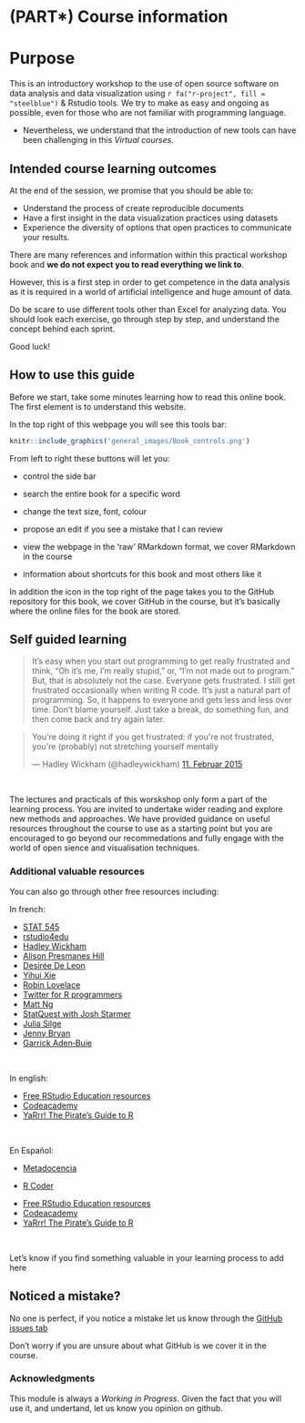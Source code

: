 # (PART\*) Course information {-}

# Purpose {-}

This is an introductory workshop to the use of open source software on data analysis and data visualization using `r fa("r-project", fill = "steelblue")` & Rstudio tools. 
We try to make as easy and ongoing as possible, even for those who are not familiar with programming language. 

* Nevertheless, we understand that the introduction of new tools can have been challenging in this *Virtual courses*.


## Intended course learning outcomes {-}

At the end of the session, we promise that you should be able to:


* Understand the process of create reproducible documents
* Have a first insight in the data visualization practices using datasets
* Experience the diversity of options that open practices to communicate your results. 


::: {.infobox .tip data-latex="{note}"}
There are many references and information  within this practical workshop book and **we do not expect you to read everything we link to**. 

However, this is a first step in order to get competence in the data analysis as it is required in a world of artificial intelligence and huge amount of data. 

Do be scare to use different tools other than Excel for analyzing data. 
You should look each exercise, go through step by step, and understand the concept behind each sprint. 

Good luck!
:::


## How to use this guide {-}

Before we start, take some minutes learning how to read this online book. 
The first element is to understand this website. 

In the top right of this webpage you will see this tools bar:

```r
knitr::include_graphics('general_images/Book_controls.png')
```

From left to right these buttons will let you:

* <i class="fa fa-bars fa-lg"></i> control the side bar

* <i class="fa fa-search fa-lg"></i> search the entire book for a specific word

* <i class ="fa fa-font settings fa-lg"></i> change the text size, font, colour

* <i class ="fa fa-edit fa-lg"></i> propose an edit if you see a mistake that I can review

* <i class="fa fa-download fa-lg"></i> view the webpage in the 'raw' RMarkdown format, we cover RMarkdown in the course 

* <i class="fa fa-info" fa-lg></i> information about shortcuts for this book and most others like it

In addition the <i class="fa fa-github fa-lg"></i> icon in the top right of the page takes you to the GitHub repository for this book, we cover GitHub in the course, but it's basically where the online files for the book are stored.



## Self guided learning {-}

> It’s easy when you start out programming to get really frustrated and think, “Oh it’s me, I’m really stupid,” or, “I’m not made out to program.” But, that is absolutely not the case. Everyone gets frustrated. I still get frustrated occasionally when writing R code. It’s just a natural part of programming. So, it happens to everyone and gets less and less over time. Don’t blame yourself. Just take a break, do something fun, and then come back and try again later.


<blockquote class="twitter-tweet tw-align-center"><p lang="en" dir="ltr">You&#39;re doing it right if you get frustrated: if you&#39;re not frustrated, you&#39;re (probably) not stretching yourself mentally</p>&mdash; Hadley Wickham (@hadleywickham) <a href="https://twitter.com/hadleywickham/status/565516733516349441?ref_src=twsrc%5Etfw">11. Februar 2015</a></blockquote><script async src="https://platform.twitter.com/widgets.js" charset="utf-8"></script> 
<br/>


The lectures and practicals of this worskshop only form a part of the learning process. 
You are invited to undertake wider reading and explore new methods and approaches. 
We have provided guidance on useful resources throughout the course to use as a starting point but you are encouraged to go beyond our recommedations and fully engage with the world of open sience and visualisation techniques.

### Additional valuable resources {-}

You can also go through other free resources including: 

In french: 

<div class="col2">

* [STAT 545](https://stat545.com/index.html#other-contributors)
* [rstudio4edu](https://rstudio4edu.github.io/rstudio4edu-book/)
* [Hadley Wickham](https://twitter.com/hadleywickham)
* [Alison Presmanes Hill](https://twitter.com/apreshill)
* [Desirée De Leon](https://twitter.com/dcossyle)
* [Yihui Xie](https://twitter.com/xieyihui)
* [Robin Lovelace](https://twitter.com/robinlovelace)
* [Twitter for R programmers](https://www.t4rstats.com/index.html)
* [Matt Ng](https://twitter.com/mattnkm)
* [StatQuest with Josh Starmer](https://www.youtube.com/channel/UCtYLUTtgS3k1Fg4y5tAhLbw)
* [Julia Silge](https://twitter.com/juliasilge)
* [Jenny Bryan](https://twitter.com/JennyBryan)
* [Garrick Aden‑Buie](https://twitter.com/grrrck)
</div><br/>


In english: 

<div class="col2">

* [Free RStudio Education resources](https://education.rstudio.com)
* [Codeacademy](https://www.codecademy.com/learn/learn-r)
* [YaRrr! The Pirate's Guide to R](https://bookdown.org/ndphillips/YaRrr/)

</div><br/>

En Español:

* [Metadocencia](https://www.metadocencia.org/)

- [R Coder](https://r-coder.com/)


<div class="col2">

* [Free RStudio Education resources](https://education.rstudio.com)
* [Codeacademy](https://www.codecademy.com/learn/learn-r)
* [YaRrr! The Pirate's Guide to R](https://bookdown.org/ndphillips/YaRrr/)

</div><br/>

::: {.content-box-green data-latex="{note}"}

Let's know if you find something valuable in your learning process to add here 

:::


## Noticed a mistake? {-}

No one is perfect, if you notice a mistake let us know through the [GitHub issues tab](https://github.com/LF2L/ensgsi-research-methods/issues)

Don't worry if you are unsure about what GitHub is we cover it in the course.


### Acknowledgments {-}

This module is always a *Working in Progress*. 
Given the fact that you will use it, and undertand, let us know you opinion on github. 


































